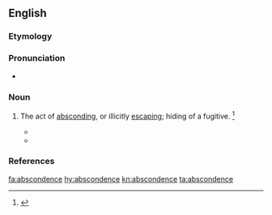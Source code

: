 ==English==

===Etymology===
{{suffix|abscond|ence}}

===Pronunciation===
* {{a|US}} {{IPA|/æbz.ˈkɑn.dn̩ts/|/æbz.ˈkɑn.dn̩s/|/æb.ˈskɑn.dn̩ts/|/æb.ˈskɑn.dn̩s/}}

===Noun===
{{en-noun}}

# {{context|rare|lang=en}} The act of [[abscond]]ing, or illicitly [[escape|escaping]]; hiding of a fugitive. {{defdate|First attested in the late 19<sup>th</sup> century.}}<ref name=SOED>{{R:SOED5|page=8}}</ref>
#* {{quote-journal|author=Henry R. Rollin|journal=Journal of Medical Ethics|doi=10.1136/jme.2.4.157|title=The care of the mentally abnormal offender and the protection of the public|year=1976
|passage=Security as a result became a thing of the past, and as a corollary, '''abscondences''' rose dramatically. }}
#* {{quote-book|year=1998|title=Compulsory treatment for alcohol use disorders|page=315|url=http://books.google.com/books?id=4OhrAAAAMAAJ
|passage=The staff feared that earlier transfer to unlocked units would increase the '''abscondence'''.}}

===References===
<references/>

[[fa:abscondence]]
[[hy:abscondence]]
[[kn:abscondence]]
[[ta:abscondence]]